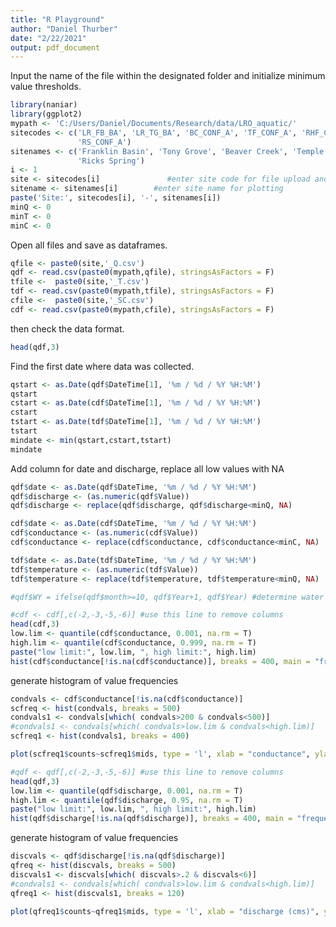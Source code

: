 ```yaml
---
title: "R Playground"
author: "Daniel Thurber"
date: "2/22/2021"
output: pdf_document
---
```


Input the name of the file within the designated folder and initialize minimum value thresholds.
```r
library(naniar)
library(ggplot2)
mypath <- 'C:/Users/Daniel/Documents/Research/data/LRO_aquatic/'
sitecodes <- c('LR_FB_BA', 'LR_TG_BA', 'BC_CONF_A', 'TF_CONF_A', 'RHF_CONF_A', 
               'RS_CONF_A')
sitenames <- c('Franklin Basin', 'Tony Grove', 'Beaver Creek', 'Temple Fork', 'Right Hand Fork', 
               'Ricks Spring')
i <- 1
site <- sitecodes[i]               #enter site code for file upload and export
sitename <- sitenames[i]        #enter site name for plotting
paste('Site:', sitecodes[i], '-', sitenames[i])
minQ <- 0
minT <- 0
minC <- 0
```

Open all files and save as dataframes.
```r

qfile <- paste0(site,'_Q.csv')
qdf <- read.csv(paste0(mypath,qfile), stringsAsFactors = F)
tfile <-  paste0(site,'_T.csv')
tdf <- read.csv(paste0(mypath,tfile), stringsAsFactors = F)
cfile <-  paste0(site,'_SC.csv')
cdf <- read.csv(paste0(mypath,cfile), stringsAsFactors = F)
```

then check the data format. 
```r
head(qdf,3)
```

Find the first date where data was collected.
```r
qstart <- as.Date(qdf$DateTime[1], '%m / %d / %Y %H:%M')
qstart
cstart <- as.Date(cdf$DateTime[1], '%m / %d / %Y %H:%M')
cstart
tstart <- as.Date(tdf$DateTime[1], '%m / %d / %Y %H:%M')
tstart
mindate <- min(qstart,cstart,tstart)
mindate
```


Add column for date and discharge, replace all low values with NA
```r
qdf$date <- as.Date(qdf$DateTime, '%m / %d / %Y %H:%M')
qdf$discharge <- (as.numeric(qdf$Value))
qdf$discharge <- replace(qdf$discharge, qdf$discharge<minQ, NA)

cdf$date <- as.Date(cdf$DateTime, '%m / %d / %Y %H:%M')
cdf$conductance <- (as.numeric(cdf$Value))
cdf$conductance <- replace(cdf$conductance, cdf$conductance<minC, NA)

tdf$date <- as.Date(tdf$DateTime, '%m / %d / %Y %H:%M')
tdf$temperature <- (as.numeric(tdf$Value))
tdf$temperature <- replace(tdf$temperature, tdf$temperature<minQ, NA)

#qdf$WY = ifelse(qdf$month>=10, qdf$Year+1, qdf$Year) #determine water year
```

```r
#cdf <- cdf[,c(-2,-3,-5,-6)] #use this line to remove columns
head(cdf,3)
low.lim <- quantile(cdf$conductance, 0.001, na.rm = T)
high.lim <- quantile(cdf$conductance, 0.999, na.rm = T)
paste("low limit:", low.lim, ", high limit:", high.lim)
hist(cdf$conductance[!is.na(cdf$conductance)], breaks = 400, main = "frequency distribution", xlab = "conductance")
```

generate histogram of value frequencies
```r
condvals <- cdf$conductance[!is.na(cdf$conductance)]
scfreq <- hist(condvals, breaks = 500)
condvals1 <- condvals[which( condvals>200 & condvals<500)]
#condvals1 <- condvals[which( condvals>low.lim & condvals<high.lim)]
scfreq1 <- hist(condvals1, breaks = 400)
```
```r

plot(scfreq1$counts~scfreq1$mids, type = 'l', xlab = "conductance", ylab = 'frequency', main = sitename)
```





```r
#qdf <- qdf[,c(-2,-3,-5,-6)] #use this line to remove columns
head(qdf,3)
low.lim <- quantile(qdf$discharge, 0.001, na.rm = T)
high.lim <- quantile(qdf$discharge, 0.95, na.rm = T)
paste("low limit:", low.lim, ", high limit:", high.lim)
hist(qdf$discharge[!is.na(qdf$discharge)], breaks = 400, main = "frequency distribution", xlab = "discharge")
```

generate histogram of value frequencies
```r
discvals <- qdf$discharge[!is.na(qdf$discharge)]
qfreq <- hist(discvals, breaks = 500)
discvals1 <- discvals[which( discvals>.2 & discvals<6)]
#condvals1 <- condvals[which( condvals>low.lim & condvals<high.lim)]
qfreq1 <- hist(discvals1, breaks = 120)
```
```r

plot(qfreq1$counts~qfreq1$mids, type = 'l', xlab = "discharge (cms)", ylab = 'frequency', main = sitename)
```



